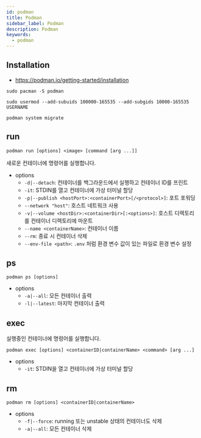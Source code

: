```yaml
---
id: podman
title: Podman
sidebar_label: Podman
description: Podman
keywords:
  - podman
---
```


## Installation

- https://podman.io/getting-started/installation

```shell
sudo pacman -S podman
```

```shell
sudo usermod --add-subuids 100000-165535 --add-subgids 10000-165535 USERNAME
```

```shell
podman system migrate
```

## run

```shell
podman run [options] <image> [command [arg ...]]
```

새로운 컨테이너에 명령어를 실행합니다.

- options
  - `-d|--detach`: 컨테이너를 백그라운드에서 실행하고 컨테이너 ID를 프린트
  - `-it`: STDIN를 열고 컨테이너에 가상 터미널 할당
  - `-p|--publish <hostPort>:<containerPort>[/<protocol>]`: 포트 포워딩
  - `--network "host"`: 호스트 네트워크 사용
  - `-v|--volume <hostDir>:<containerDir>[:<options>]`: 호스트 디렉토리를 컨테이너 디렉토리에 마운트
  - `--name <containerName>`: 컨테이너 이름
  - `--rm`: 종료 시 컨테이너 삭제
  - `--env-file <path>`: `.env` 처럼 환경 변수 값이 있는 파일로 환경 변수 설정

## ps

```shell
podman ps [options]
```

- options
  - `-a|--all`: 모든 컨테이너 출력
  - `-l|--latest`: 마지막 컨테이너 출력

## exec

실행중인 컨테이너에 명령어를 실행합니다.

```shell
podman exec [options] <containerID|containerName> <command> [arg ...]
```

- options
  - `-it`: STDIN을 열고 컨테이너에 가상 터미널 할당

## rm

```shell
podman rm [options] <containerID|containerName>
```

- options
  - `-f|--force`: running 또는 unstable 상태의 컨테이너도 삭제
  - `-a|--all`: 모든 컨테이너 삭제
